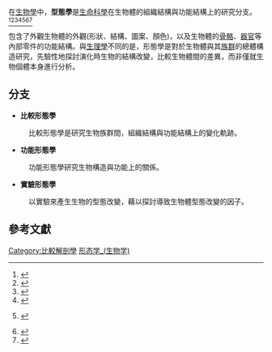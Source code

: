在[[生物學|生物學]]中，'''型態學'''是[[生命科學|生命科學]]在生物體的組織結構與功能結構上的研究分支。<ref>{{cite web
| url=http://www.askoxford.com/concise_oed/morphology?view=uk
| accessdate=2010-06-24
| publisher=http://www.askoxford.com
| title=Morphology
| archive-date=2018-12-25
| archive-url=https://web.archive.org/web/20181225200337/https://www.oxforddictionaries.com/?view=uk%2520
| dead-url=no
}}</ref><ref>{{cite web
| url=http://www.merriam-webster.com/medical/morphology
| accessdate=2010-06-24
| publisher=Merriam Webster.com
| title=Morphology
| archive-date=2016-03-04
| archive-url=https://web.archive.org/web/20160304204935/http://www.merriam-webster.com/medical/morphology
| dead-url=no
}}</ref><ref>{{cite web
| url=http://dictionary.cambridge.org/dictionary/british/morphology
| accessdate=2010-06-24
| publisher=dictionary.cambridge.org
| title=Morphology
| archive-date=2015-05-06
| archive-url=https://web.archive.org/web/20150506112159/http://dictionary.cambridge.org/dictionary/british/morphology
| dead-url=no
}}</ref><ref>
{{cite web
 |url         = http://encarta.msn.com/encnet/features/dictionary/DictionaryResults.aspx?lextype=3&search=morphology
 |accessdate  = 2010-06-24
 |publisher   = encarta.msn.com
 |title       = Morphology
 |deadurl     = yes
 |archiveurl  = https://web.archive.org/web/20100621024242/http://encarta.msn.com/encnet/features/dictionary/DictionaryResults.aspx?lextype=3
 |archivedate = 2010-06-21
}}</ref><ref>
{{cite web
| url=http://www.medterms.com/script/main/art.asp?articlekey=4432lextype=3&search=morphology
| accessdate=2010-06-24
| publisher=www.medterms.com
| title=Morphology
}} {{Dead link|date=September 2010|bot=H3llBot}}</ref><ref>{{cite web
| url=http://dictionary.reference.com/browse/morphology
| accessdate=2010-06-24
| publisher=dictionary.reference.com
| title=Morphology
| archive-date=2016-03-05
| archive-url=https://web.archive.org/web/20160305002459/http://dictionary.reference.com/browse/morphology
| dead-url=no
}}</ref><ref>{{cite web
| url=http://www.dictionary.net/morphology
| accessdate=2010-06-24
| publisher=http://www.dictionary.net/
| title=Morphology
| archive-date=2016-03-04
| archive-url=https://web.archive.org/web/20160304131915/http://www.dictionary.net/morphology
| dead-url=no
}}</ref>

包含了外觀生物體的外觀(形狀、結構、圖案、顏色)，以及生物體的[[骨骼|骨骼]]、[[器官|器官]]等內部零件的功能結構。與[[生理學|生理學]]不同的是，形態學是對於生物體與其[[族群|族群]]的總體構造研究，先驗性地探討演化時生物的結構改變，比較生物體間的差異，而非僅就生物個體本身進行分析。

==分支==
*'''比較形態學'''
: 比較形態學是研究生物族群間，組織結構與功能結構上的變化軌跡。
*'''功能形態學'''
: 功能形態學研究生物構造與功能上的關係。
*'''實驗形態學'''
: 以實驗來產生生物的型態改變，藉以探討導致生物體型態改變的因子。

==參考文獻==
{{reflist}}

{{Authority control}}
[[Category:比較解剖學|Category:比較解剖學]]
[[Category:形态学_(生物学)|]]